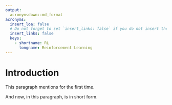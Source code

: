 ```yaml
---
output:
  acronymsdown::md_format
acronyms:
  insert_loa: false
  # Do not forget to set `insert_links: false` if you do not insert the LoA!
  insert_links: false
  keys:
    - shortname: RL
      longname: Reinforcement Learning
---
```


# Introduction {#intro}

This paragraph mentions \acr{RL} for the first time.

And now, in this paragraph, \acr{RL} is in short form.
